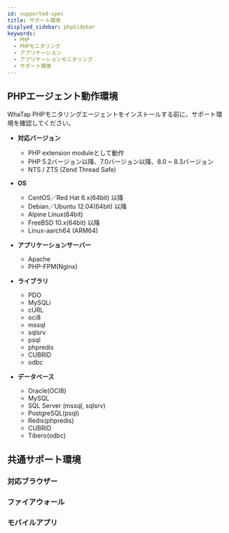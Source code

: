 ```yaml
---
id: supported-spec
title: サポート環境
displyed_sidebar: phpSidebar
keywords:
  - PHP
  - PHPモニタリング
  - アプリケーション
  - アプリケーションモニタリング
  - サポート環境
---
```



## PHPエージェント動作環境

WhaTap PHPモニタリングエージェントをインストールする前に、サポート環境を確認してください。

- **対応バージョン**

  - PHP extension moduleとして動作
  - PHP 5.2バージョン以降、7.0バージョン以降、8.0 ~ 8.3バージョン
  - NTS / ZTS (Zend Thread Safe)

- **OS**

  - CentOS／Red Hat 6.x(64bit) 以降
  - Debian／Ubuntu 12.04(64bit) 以降
  - Alpine Linux(64bit)
  - FreeBSD 10.x(64bit) 以降
  - Linux-aarch64 (ARM64)

- **アプリケーションサーバー**

  - Apache
  - PHP-FPM(Nginx)

- **ライブラリ**

  - PDO
  - MySQLi
  - cURL
  - oci8
  - mssql
  - sqlsrv
  - psql
  - phpredis
  - CUBRID
  - odbc

- **データベース**

  - Oracle(OCI8)
  - MySQL
  - SQL Server (mssql, sqlsrv)
  - PostgreSQL(psql)
  - Redis(phpredis)
  - CUBRID
  - Tibero(odbc)

## 共通サポート環境

### 対応ブラウザー


<Supportedbrowser />

### ファイアウォール


<Proxy />

### モバイルアプリ


<Mobileapp />
